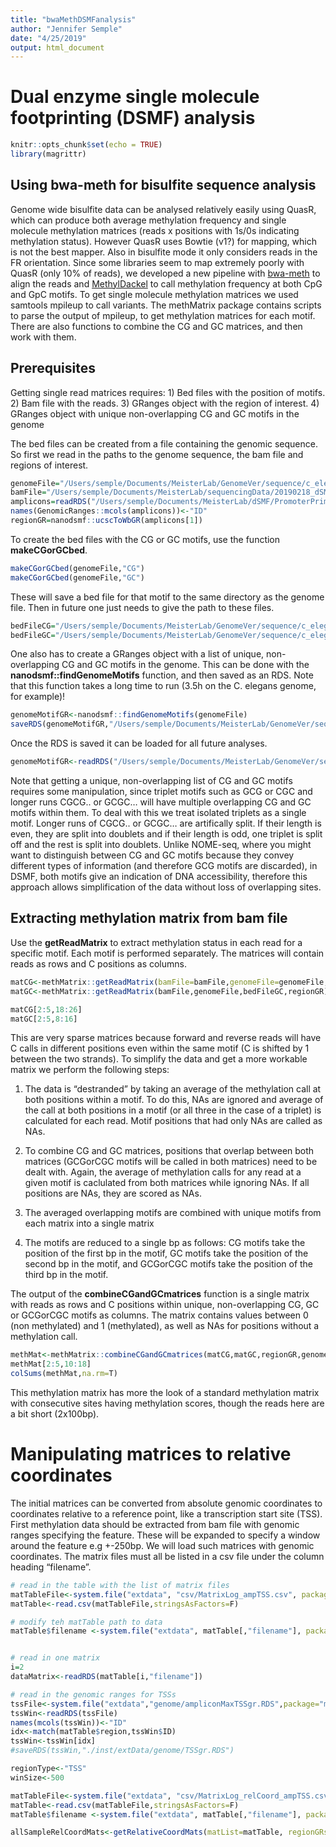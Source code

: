 ```yaml
---
title: "bwaMethDSMFanalysis"
author: "Jennifer Semple"
date: "4/25/2019"
output: html_document
---
```


# Dual enzyme single molecule footprinting (DSMF) analysis

```r
knitr::opts_chunk$set(echo = TRUE)
library(magrittr)
```

## Using bwa-meth for bisulfite sequence analysis

Genome wide bisulfite data can be analysed relatively easily using QuasR, which can produce both average methylation frequency and single molecule methylation matrices (reads x positions with 1s/0s indicating methylation status). However QuasR uses Bowtie (v1?) for mapping, which is not the best mapper. Also in bisulfite mode it only considers reads in the FR orientation. Since some libraries seem to map extremely poorly with QuasR (only 10% of reads), we developed a new pipeline with [bwa-meth](https://github.com/brentp/bwa-meth) to align the reads and [MethylDackel](https://github.com/dpryan79/MethylDackel) to call methylation frequency at both CpG and GpC motifs. To get single molecule methylation matrices we used samtools mpileup to call variants. The methMatrix package contains scripts to parse the output of mpileup, to get methylation matrices for each motif. There are also functions to combine the CG and GC matrices, and then work with them.

## Prerequisites

Getting single read matrices requires: 
1) Bed files with the position of motifs.
2) Bam file with the reads. 
3) GRanges object with the region of interest.
4) GRanges object with unique non-overlapping CG and GC motifs in the genome

The bed files can be created from a file containing the genomic sequence. So first we read in the paths to the genome sequence, the bam file and regions of interest.
```r
genomeFile="/Users/semple/Documents/MeisterLab/GenomeVer/sequence/c_elegans.PRJNA13758.WS250.genomic.fa"
bamFile="/Users/semple/Documents/MeisterLab/sequencingData/20190218_dSMFv016v020_N2gw_2x150pe/properpair/aln/dS16N2gw_20190218.noOL.bam"
amplicons=readRDS("/Users/semple/Documents/MeisterLab/dSMF/PromoterPrimerDesign/usefulObjects/ampliconGR.RDS")
names(GenomicRanges::mcols(amplicons))<-"ID"
regionGR=nanodsmf::ucscToWbGR(amplicons[1])

```

To create the bed files with the CG or GC motifs, use the function **makeCGorGCbed**.
```r
makeCGorGCbed(genomeFile,"CG")
makeCGorGCbed(genomeFile,"GC")
```

These will save a bed file for that motif to the same directory as the genome file. Then in future one just needs to give the path to these files.

```r
bedFileCG="/Users/semple/Documents/MeisterLab/GenomeVer/sequence/c_elegans.PRJNA13758.WS250.genomic.CG.bed"
bedFileGC="/Users/semple/Documents/MeisterLab/GenomeVer/sequence/c_elegans.PRJNA13758.WS250.genomic.GC.bed"
```

One also has to create a GRanges object with a list of unique, non-overlapping CG and GC motifs in the genome. This can be done with the **nanodsmf::findGenomeMotifs** function, and then saved as an RDS. Note that this function takes a long time to run (3.5h on the C. elegans genome, for example)!

```r
genomeMotifGR<-nanodsmf::findGenomeMotifs(genomeFile)
saveRDS(genomeMotifGR,"/Users/semple/Documents/MeisterLab/GenomeVer/sequence/c_elegans.PRJNA13758.WS250.genomic.CGGC_motifs.RDS")
```

Once the RDS is saved it can be loaded for all future analyses.

```r
genomeMotifGR<-readRDS("/Users/semple/Documents/MeisterLab/GenomeVer/sequence/c_elegans.PRJNA13758.WS250.genomic.CGGC_motifs.RDS")
```

Note that getting a unique, non-overlapping list of CG and GC motifs requires some manipulation, since triplet motifs such as GCG or CGC and longer runs CGCG.. or GCGC... will have multiple overlapping CG and GC motifs within them. To deal with this we treat isolated triplets as a single motif. Longer runs of CGCG.. or GCGC... are artifically split. If their length is even, they are split into doublets and if their length is odd, one triplet is split off and the rest is split into doublets. Unlike NOME-seq, where you might want to distinguish between CG and GC motifs because they convey different types of information (and therefore GCG motifs are discarded), in DSMF, both motifs give an indication of DNA accessibility, therefore this approach allows simplification of the data without loss of overlapping sites.

## Extracting methylation matrix from bam file

Use the **getReadMatrix** to extract methylation status in each read for a specific motif. Each motif is performed separately. The matrices will contain reads as rows and C positions as columns. 

```r
matCG<-methMatrix::getReadMatrix(bamFile=bamFile,genomeFile=genomeFile,bedFile=bedFileCG,region=regionGR)
matGC<-methMatrix::getReadMatrix(bamFile,genomeFile,bedFileGC,regionGR)

matCG[2:5,18:26]
matGC[2:5,8:16]
```

This are very sparse matrices because forward and reverse reads will have C calls in different positions even within the same motif (C is shifted by 1 between the two strands). To simplify the data and get a more workable matrix we perform the following steps: 

1) The data is "destranded" by taking an average of the methylation call at both positions within a motif. To do this, NAs are ignored and average of the call at both positions in a motif (or all three in the case of a triplet) is calculated for each read. Motif positions that had only NAs are called as NAs.

2) To combine CG and GC matrices, positions that overlap between both matrices (GCGorCGC motifs will be called in both matrices) need to be dealt with. Again, the average of methylation calls for any read at a given motif is caclulated from both matrices while ignoring NAs. If all positions are NAs, they are scored as NAs. 

3) The averaged overlapping motifs are combined with unique motifs from each matrix into a single matrix

4) The motifs are reduced to a single bp as follows: CG motifs take the position of the first bp in the motif, GC motifs take the position of the second bp in the motif, and GCGorCGC motifs take the position of the third bp in the motif. 

The output of the **combineCGandGCmatrices** function is a single matrix with reads as rows and C positions within unique, non-overlapping CG, GC or GCGorCGC motifs as columns. The matrix contains values between 0 (non methylated) and 1 (methylated), as well as NAs for positions without a methylation call.

```r
methMat<-methMatrix::combineCGandGCmatrices(matCG,matGC,regionGR,genomeMotifGR)
methMat[2:5,10:18]
colSums(methMat,na.rm=T)

```

This methylation matrix has more the look of a standard methylation matrix with consecutive sites having methylation scores, though the reads here are a bit short (2x100bp).

# Manipulating matrices to relative coordinates

The initial matrices can be converted from absolute genomic coordinates to coordinates relative to a reference point, like a transcription start site (TSS). First methylation data should be extracted from bam file with genomic ranges specifying the feature. These will be expanded to specify a window around the feature e.g +-250bp. We will load such matrices with genomic coordinates. The matrix files must all be listed in a csv file under the column heading "filename". 

```r
# read in the table with the list of matrix files
matTableFile<-system.file("extdata", "csv/MatrixLog_ampTSS.csv", package="methMatrix", mustWork=TRUE)
matTable<-read.csv(matTableFile,stringsAsFactors=F)

# modify teh matTable path to data
matTable$filename <-system.file("extdata", matTable[,"filename"], package="methMatrix", mustWork=TRUE)


# read in one matrix
i=2
dataMatrix<-readRDS(matTable[i,"filename"])

# read in the genomic ranges for TSSs
tssFile<-system.file("extdata","genome/ampliconMaxTSSgr.RDS",package="methMatrix",mustWork=TRUE)
tssWin<-readRDS(tssFile)
names(mcols(tssWin))<-"ID"
idx<-match(matTable$region,tssWin$ID)
tssWin<-tssWin[idx]
#saveRDS(tssWin,"./inst/extData/genome/TSSgr.RDS")

regionType<-"TSS"
winSize<-500

matTableFile<-system.file("extdata", "csv/MatrixLog_relCoord_ampTSS.csv", package="methMatrix", mustWork=TRUE)
matTable<-read.csv(matTableFile,stringsAsFactors=F)
matTable$filename <-system.file("extdata", matTable[,"filename"], package="methMatrix", mustWork=TRUE)

allSampleRelCoordMats<-getRelativeCoordMats(matList=matTable, regionGRs=tssWin, regionType=regionType, anchorCoord=winSize/2, path="")

```


